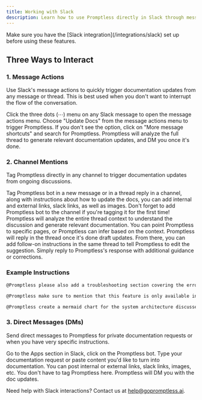 ```yaml
---
title: Working with Slack
description: Learn how to use Promptless directly in Slack through message actions, DMs, and channel mentions
---
```


<Note>
  Make sure you have the [Slack integration](/integrations/slack) set up before using these features.
</Note>

## Three Ways to Interact

### 1. Message Actions

Use Slack's message actions to quickly trigger documentation updates from any message or thread. This is best used when you don't want to interrupt the flow of the conversation.

<Steps>
  <Step title="Access Message Actions">
    Click the three dots (⋯) menu on any Slack message to open the message actions menu.
  </Step>

  <Step title="Select Update Docs">
    Choose "Update Docs" from the message actions menu to trigger Promptless. If you don't see the option, click on "More message shortcuts" and search for Promptless.
  </Step>

  <Step title="Review Generated Content">
    Promptless will analyze the full thread to generate relevant documentation updates, and DM you once it's done.
  </Step>
</Steps>

### 2. Channel Mentions

Tag Promptless directly in any channel to trigger documentation updates from ongoing discussions.

<Steps>
  <Step title="Mention Promptless">
    Tag Promptless bot in a new message or in a thread reply in a channel, along with instructions about how to update the docs, you can add internal and external links, slack links, as well as images. Don't forget to add Promptless bot to the channel if you're tagging it for the first time!
  </Step>

  <Step title="Thread Context Analysis">
    Promptless will analyze the entire thread context to understand the discussion and generate relevant documentation. You can point Promptless to specific pages, or Promptless can infer based on the context.
  </Step>
</Steps>

<Tip title="Editing Suggestions in Slack">
  Promptless will reply in the thread once it's done draft updates. From there, you can add follow-on instructions in the same thread to tell Promptless to edit the suggestion. Simply reply to Promptless's response with additional guidance or corrections.
</Tip>

### Example Instructions

```txt wordWrap
@Promptless please also add a troubleshooting section covering the error cases we discussed earlier in this thread
```

```txt wordWrap
@Promptless make sure to mention that this feature is only available in the Enterprise plan
```

```txt wordWrap
@Promptless create a mermaid chart for the system architecture discussed in this thread`
```

### 3. Direct Messages (DMs)

Send direct messages to Promptless for private documentation requests or when you have very specific instructions.

<Steps>
  <Step title="Start a DM">
    Go to the Apps section in Slack, click on the Promptless bot.
  </Step>

  <Step title="Describe Your Request">
    Type your documentation request or paste content you'd like to turn into documentation. You can post internal or external links, slack links, images, etc. You don't have to tag Promptless here.
  </Step>

  <Step title="Wait for Promptless DM">
    Promptless will DM you with the doc updates.
  </Step>
</Steps>

Need help with Slack interactions? Contact us at [help@gopromptless.ai](mailto:help@gopromptless.ai).